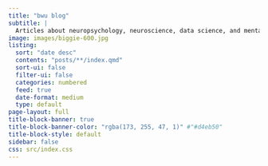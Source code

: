 ```yaml
---
title: "bwu blog"
subtitle: |
  Articles about neuropsychology, neuroscience, data science, and mental health
image: images/biggie-600.jpg
listing:
  sort: "date desc"
  contents: "posts/**/index.qmd"
  sort-ui: false
  filter-ui: false
  categories: numbered
  feed: true
  date-format: medium
  type: default
page-layout: full
title-block-banner: true
title-block-banner-color: "rgba(173, 255, 47, 1)" #"#d4eb50"
title-block-style: default
sidebar: false
css: src/index.css
---
```


